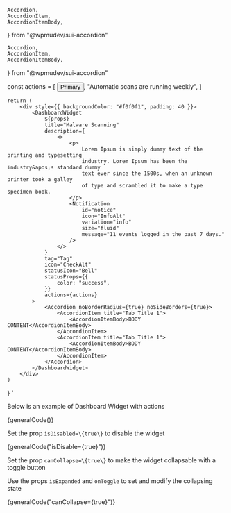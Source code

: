 	Accordion,
	AccordionItem,
	AccordionItemBody,
} from "@wpmudev/sui-accordion"

	Accordion,
	AccordionItem,
	AccordionItemBody,
} from "@wpmudev/sui-accordion"

const actions = [ <Button key={0} appearance="secondary" color="black"
isSmall={true} > Primary </Button>, "Automatic scans are running weekly", ]

    return (
        <div style={{ backgroundColor: "#f0f0f1", padding: 40 }}>
            <DashboardWidget
                ${props}
                title="Malware Scanning"
                description={
                    <>
                        <p>
                            Lorem Ipsum is simply dummy text of the printing and typesetting
                            industry. Lorem Ipsum has been the industry&apos;s standard dummy
                            text ever since the 1500s, when an unknown printer took a galley
                            of type and scrambled it to make a type specimen book.
                        </p>
                        <Notification
                            id="notice"
                            icon="InfoAlt"
                            variation="info"
                            size="fluid"
                            message="11 events logged in the past 7 days."
                        />
                    </>
                }
                tag="Tag"
                icon="CheckAlt"
                statusIcon="Bell"
                statusProps={{
                    color: "success",
                }}
                actions={actions}
            >
                <Accordion noBorderRadius={true} noSideBorders={true}>
                    <AccordionItem title="Tab Title 1">
                        <AccordionItemBody>BODY CONTENT</AccordionItemBody>
                    </AccordionItem>
                    <AccordionItem title="Tab Title 1">
                        <AccordionItemBody>BODY CONTENT</AccordionItemBody>
                    </AccordionItem>
                </Accordion>
            </DashboardWidget>
        </div>
    )
}
`

<Section style={{ paddingTop: 30 }}>
	<p>Below is an example of Dashboard Widget with actions</p>
	<Preview wrapper={true}>
		<DashboardWidgetExample />
	</Preview>
	<Snippet language="js">{generalCode()}</Snippet>
</Section>

<Section title="Disabled" style={{ paddingTop: 30 }}>
	<p>Set the prop <Code small={true}>isDisabled=\{true\}</Code> to disable the widget</p>
	<Preview wrapper={true}>
		<DashboardWidgetExample isDisabled={true}/>
	</Preview>
	<Snippet language="js">{generalCode("isDisable={true}")}</Snippet>
</Section>

<Section title="Collapse" style={{ paddingTop: 30 }}>
	<p>Set the prop <Code small={true}>canCollapse=\{true\}</Code> to make the widget collapsable with a toggle button</p>
	<p> Use the props  <Code small={true}>isExpanded</Code> and <Code small={true}>onToggle</Code> to set and modify the collapsing state</p>
	<Preview wrapper={true}>
		<DashboardWidgetExample canCollapse={true}/>
	</Preview>
	<Snippet language="js">{generalCode("canCollapse={true}")}</Snippet>
</Section>
